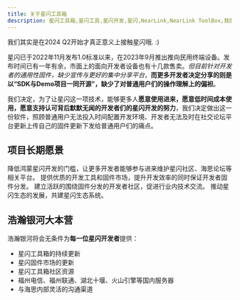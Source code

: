 ```yaml
---
title: 关于星闪工具箱
description: 星闪工具箱,星闪工具,星闪开发,星闪,NearLink,NearLink ToolBox,我们给星闪工具箱最初的想法
---
```



<Aside type="note" title="冷知识">我们其实是在2024 Q2开始才真正意义上接触星闪哦. :)</Aside>

<Card title="项目起源" icon="information">

星闪已于2022年11月发布1.0标准以来，在2023年9月推出推向民用终端设备。发布时间已有一年有余，市面上的面向开发者设备也有十几款售卖。*但目前针对开发者的通用性固件，缺少宣传与更好的集中分享平台*，**而更多开发者决定分享的则是以“SDK与Demo项目一同开源”，缺少了对普通用户们的操作理解上的偏袒**。

我们决定，为了让星闪这一项技术，能够更多人**愿意使用进来，愿意低时间成本使用，愿意支持认可背后默默无闻的开发者们的星闪开发的努力**，我们决定做出这一份软件，照顾普通用户无法投入时间配置开发环境、开发者无法及时在社交论坛平台更新上传自己的固件更新下发给普通用户们的痛点。

</Card>

## 项目长期愿景

<CardGrid stagger>
  <Card title="降低门槛" icon="open-book">
    降低鸿蒙星闪开发的门槛，让更多开发者能够参与进来维护星闪社区、海思论坛等相关平台。
  </Card>
  <Card title="工具支持" icon="setting">
    提供优质的开发工具和固件市场，提升开发效率的同时保证开发者固件分发。
  </Card>
  <Card title="社区建设" icon="heart">
    建立活跃的围绕固件分发的开发者社区，促进行业内技术交流。
  </Card>
  <Card title="生态发展" icon="rocket">
    推动星闪生态的发展，共建星闪生态系统。
  </Card>
</CardGrid>

## 浩瀚银河大本营

<Card title="浩瀚银河相关" icon="information">

浩瀚银河将会无条件为**每一位星闪开发者**提供：

- 星闪工具箱的持续更新
- 星闪固件市场的更新
- 星闪工具箱社区资源
- 福州电信、福州联通、湖北十堰、火山引擎等国内服务器
- 与海思内部灵活的沟通渠道

</Card>

<CardGrid>
  <LinkCard title="福州电信大本营直链" href="//haohanyh-ctcc.gcxstudio.cn/" />
  <LinkCard title="福州联通大本营直链" href="//cucc.tj.fz.fj.nearlink-firmwares-mirrors.haohanyh.ovh:44443/" />
</CardGrid>

